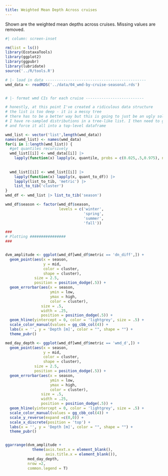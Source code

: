 ```yaml
---
title: Weighted Mean Depth Across cruises
---
```

  
  
Shown are the weighted mean depths across cruises. Missing values are removed.

```r

#| column: screen-inset

rm(list = ls())
library(EcotaxaTools)
library(ggplot2)
library(ggpubr)
library(lubridate)
source('../R/tools.R')

# |- load in data ---------------------------------------------
wmd_data <- readRDS('../data/04_wmd-by-cruise-seasonal.rds')


# |- format wmd CIs for each cruise --------------------------

# honestly, at this point I've created a ridiculous data structure
# the list is too deep - it is a messy tree
# there has to be a better way but this is going to just be an ugly solution
# I have re-sampled distributions in a tree-like list. I then need to get the quantiles
# and force it all into a top-level dataframe

wmd_list <- vector('list',length(wmd_data))
names(wmd_list) <- names(wmd_data)
for(i in 1:length(wmd_list)) {
  #get quantiles recursively
  wmd_list[[i]] <- wmd_data[[i]] |> 
    lapply(function(x) lapply(x, quantile, probs = c(0.025,.5,0.975), na.rm = T)) 
  
  
  wmd_list[[i]] <- wmd_list[[i]] |> 
    lapply(function(x) lapply(x, quant_to_df)) |> 
    lapply(list_to_tib, 'metric') |> 
    list_to_tib('cluster')
}
wmd_df <- wmd_list |> list_to_tib('season')

wmd_df$season <- factor(wmd_df$season,
                        levels = c('winter',
                                   'spring',
                                   'summer',
                                   'fall'))

###
# Plotting ################
###


dvm_amplitude <- ggplot(wmd_df[wmd_df$metric == 'dn_diff',]) +
  geom_point(aes(x = season,
                 y = mid,
                 color = cluster,
                 shape = cluster),
             size = 2.5,
             position = position_dodge(.5)) +
  geom_errorbar(aes(x = season,
                    ymin = low,
                    ymax = high,
                    color = cluster),
                size = .5,
                width = .25,
                position = position_dodge(.5)) + 
  geom_hline(yintercept = 0, color = 'lightgrey', size = .5) +
  scale_color_manual(values = gg_cbb_col(4)) +
  labs(x = '', y = 'Depth [m]', color = "", shape = "") +
  theme_pubr()

med_day_depth <- ggplot(wmd_df[wmd_df$metric == 'wmd_d',]) +
  geom_point(aes(x = season,
                 y = mid,
                 color = cluster,
                 shape = cluster),
             size = 2.5,
             position = position_dodge(.5)) +
  geom_errorbar(aes(x = season,
                    ymin = low,
                    ymax = high,
                    color = cluster),
                size = .5,
                width = .25,
                position = position_dodge(.5)) + 
  geom_hline(yintercept = 0, color = 'lightgrey', size = .5) +
  scale_color_manual(values = gg_cbb_col(4)) +
  scale_y_reverse(expand =c(0,0)) + 
  scale_x_discrete(position = 'top') + 
  labs(x = '', y = 'Depth [m]', color = "", shape = "") +
  theme_pubr()


ggarrange(dvm_amplitude + 
            theme(axis.text.x = element_blank(),
                  axis.title.x = element_blank()),
          med_day_depth,
          nrow =2,
          common.legend = T)
```